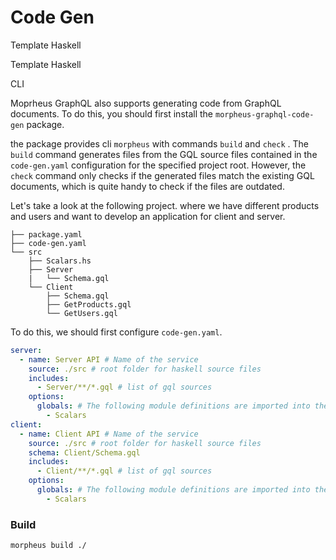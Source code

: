 
<SEO title="Code Gen" />

# Code Gen

<Section id="th">Template Haskell</Section>

Template Haskell

<Section id="cli">CLI</Section>

Moprheus GraphQL also supports generating code from GraphQL
documents. To do this, you should first install
the `morpheus-graphql-code-gen` package.

the package provides cli `morpheus` with commands `build` and `check` .
The `build` command generates files from the GQL source files
contained in the `code-gen.yaml` configuration for the specified project root.
However, the `check` command only checks if the generated files match the existing GQL documents,
which is quite handy to check if the files are outdated.

Let's take a look at the following project. where we have different
products and users and want to develop an application for client and server.

```
├── package.yaml
├── code-gen.yaml
└── src
    ├── Scalars.hs
    ├── Server
    |   └── Schema.gql
    └── Client
        ├── Schema.gql
        ├── GetProducts.gql
        └── GetUsers.gql
```

To do this, we should first configure `code-gen.yaml`.

```yaml
server:
  - name: Server API # Name of the service
    source: ./src # root folder for haskell source files
    includes:
      - Server/**/*.gql # list of gql sources
    options:
      globals: # The following module definitions are imported into the generated files
        - Scalars
client:
  - name: Client API # Name of the service
    source: ./src # root folder for haskell source files
    schema: Client/Schema.gql
    includes:
      - Client/**/*.gql # list of gql sources
    options:
      globals: # The following module definitions are imported into the generated files
        - Scalars
```

### Build

```ssh
morpheus build ./
```
